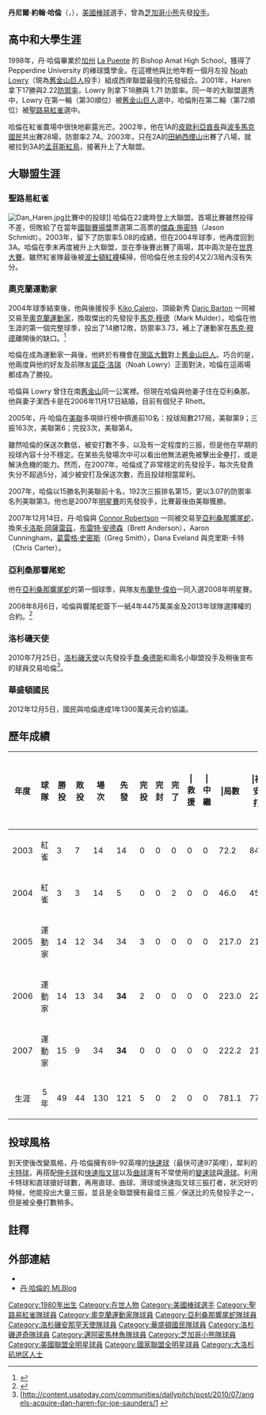 {{Infobox baseball biography
|name        = 丹·哈倫<br />Dan Haren
|image       = Dan Haren on September 16, 2011 (1).jpg
|image_size  =
|caption     = 2011年的哈倫
|position    = [[投手|投手]]
|bats        = 右
|throws      = 右
|birth_date  = {{Birth date and age|1980|9|17}}
|birth_place = {{USA}}[[加利福尼亞州|加利福尼亞州]][[蒙特利公園|蒙特利公園]]
|death_date  = 
|death_place = 
|debutleague = 美國職棒大聯盟
|debutdate   = 6月30日
|debutyear   = 2003年
|debutteam   = 聖路易紅雀
|finalleague = 美國職棒大聯盟
|finaldate   = 10月4日
|finalyear   = 2015年
|finalteam   = 芝加哥小熊
|statleague  = 美國職棒大聯盟
|stat1label  = 勝敗投數
|stat1value  = 153–131
|stat2label  = [[防禦率|防禦率]]
|stat2value  = 3.75
|stat3label  = [[三振|三振]]
|stat3value  = 2013
|stat4label  = [[救援成功|救援成功]]
|stat4value  = 
|teams=
* [[聖路易紅雀|聖路易紅雀]]（{{mlby|2003}}–{{mlby|2004}}）
* [[奧克蘭運動家|奧克蘭運動家]]（{{mlby|2005}}–{{mlby|2007}}）
* [[亞利桑那響尾蛇|亞利桑那響尾蛇]]（{{mlby|2008}}–{{mlby|2010}}）
* [[洛杉磯安那罕天使|洛杉磯安那罕天使]]（{{mlby|2010}}–{{mlby|2012}}）
* [[華盛頓國民|華盛頓國民]]（{{mlby|2013}}）
* [[洛杉磯道奇|洛杉磯道奇]]（{{mlby|2014}}）
* [[邁阿密馬林魚|邁阿密馬林魚]]（{{mlby|2015}}）
* [[芝加哥小熊|芝加哥小熊]]（{{mlby|2015}}）
|highlights=
* 3×[[美國職棒大聯盟全明星賽|全明星賽]]（[[2007年美國職棒大聯盟全明星賽|2007年]]–[[2009年美國職棒大聯盟全明星賽|2009年]]）
|hoflink  = 美國國家棒球名人堂暨博物館
|hoftype  = 美國棒球名人堂
|hofdate  = 
|hofvote  = 
|hofmethod=
}}

'''丹尼爾·約翰·哈倫'''（{{lang|en|Daniel John Haren}}，{{bd|1980年|9月17日|||catIdx=Haren, Daniel John}}），[[美國|美國]][[棒球|棒球]]選手，曾為[[芝加哥小熊|芝加哥小熊]]先發[[投手|投手]]。

==高中和大學生涯==
1998年，丹·哈倫畢業於[[加州|加州]] [[La_Puente,_California|La Puente]] 的 Bishop Amat High School，獲得了 Pepperdine University 的棒球獎學金。在這裡他與比他年輕一個月左投 [[Noah_Lowry|Noah Lowry]]（現為[[舊金山巨人|舊金山巨人]]投手）組成西岸聯盟最強的先發組合。2001年，Haren拿下17勝與2.22[[防禦率|防禦率]]，Lowry 則拿下18勝與 1.71 防禦率。同一年的大聯盟選秀中，Lowry 在第一輪（第30順位）被[[舊金山巨人|舊金山巨人]]選中，哈倫則在第二輪（第72順位）被[[聖路易紅雀|聖路易紅雀]]選中。

哈倫在紅雀農場中很快地嶄露光芒。2002年，他在1A的[[皮歐利亞酋長|皮歐利亞酋長]]與[[波多馬克國民|波多馬克國民]]共出賽28場，防禦率2.74。2003年，只在2A的[[田納西煙山|田納西煙山]]出賽了八場，就被拉到3A的[[孟菲斯紅鳥|孟菲斯紅鳥]]，接著升上了大聯盟。

==大聯盟生涯==
===聖路易紅雀===
[[File:Dan_Haren.jpg|thumb]]比賽中的投球]] 
哈倫在22歲時登上大聯盟。首場比賽雖然投得不差，但敗給了在當年[[國家聯盟|國聯]][[賽揚獎|賽揚獎]]票選第二高票的[[傑森·施密特|傑森·施密特]]（Jason Schmidt）。2003年，留下了防禦率5.08的成績，但在2004年球季，他再度回到3A。哈倫在季末再度被升上大聯盟，並在季後賽出賽了兩場，其中兩次是在[[世界大賽|世界大賽]]。雖然紅雀隊最後被[[波士頓紅襪|波士頓紅襪]]橫掃，但哈倫在他主投的4又2/3局內沒有失分。

===奧克蘭運動家===
2004年球季結束後，他與後援投手 [[Kiko_Calero|Kiko Calero]]、頂級新秀 [[Daric_Barton|Daric Barton]] 一同被交易至[[奧克蘭運動家|奧克蘭運動家]]，換取傑出的先發投手[[馬克·穆德|馬克·穆德]]（Mark Mulder）。哈倫在他生涯的第一個完整球季，投出了14勝12敗，防禦率3.73，補上了運動家在[[馬克·穆德|馬克·穆德]]離開後的缺口。<ref>{{Cite web |url=http://sportsillustrated.cnn.com/2004/baseball/mlb/12/18/mulder.trade.report |title=SI.com - MLB - A's trade Mulder to Cardinals for Haren, Calero - Saturday December 18, 2004 8:04PM<!-- Bot generated title --> |accessdate=2008-08-04 |archive-date=2012-10-26 |archive-url=https://web.archive.org/web/20121026094030/http://sportsillustrated.cnn.com/2004/baseball/mlb/12/18/mulder.trade.report/ |dead-url=no }}</ref>

哈倫在成為運動家一員後，他終於有機會在[[灣區大戰|灣區大戰]]對上[[舊金山巨人|舊金山巨人]]。巧合的是，他兩度與他的好友及前隊友[[諾亞·洛瑞|諾亞·洛瑞]]（Noah Lowry）正面對決，哈倫在這兩場都成為了勝投。

哈倫與 Lowry 曾住在南[[舊金山|舊金山]]同一公寓裡。但現在哈倫與他妻子住在亞利桑那。他與妻子潔西卡是在2006年11月17日結婚，目前有個兒子 Rhett。

2005年，丹·哈倫在[[美國聯盟|美聯]]多項排行榜中擠進前10名：投球局數217局，美聯第9；三振163次，美聯第6；完投3次，美聯第4。

雖然哈倫的保送次數低，被安打數不多，以及有一定程度的三振，但是他在早期的投球內容十分不穩定。在某些先發場次中可以看出他無法避免被擊出全壘打，或是解決危機的能力。然而，在2007年，哈倫成了非常穩定的先發投手，每次先發責失分不超過5分，減少被安打及保送次數，而且投球相當犀利。

2007年，哈倫以15勝名列美聯前十名，192次三振排名第15，更以3.07的防禦率名列美聯第3。他也是2007年[[美國職棒大聯盟明星賽|明星賽]]的先發投手，比賽最後由美聯獲勝。

2007年12月14日，丹·哈倫與 [[Connor_Robertson|Connor Robertson]] 一同被交易至[[亞利桑那響尾蛇|亞利桑那響尾蛇]]，換來[[卡洛斯·岡薩雷茲|卡洛斯·岡薩雷茲]]，[[布雷特·安德森|布雷特·安德森]]（Brett Anderson），Aaron Cunningham，[[葛雷格·史密斯|葛雷格·史密斯]]（Greg Smith），Dana Eveland 與克里斯·卡特（Chris Carter）。

===亞利桑那響尾蛇===
他在[[亞利桑那響尾蛇|亞利桑那響尾蛇]]的第一個球季，與隊友[[布蘭登·偉伯|布蘭登·偉伯]]一同入選2008年明星賽。

2008年8月6日，哈倫與響尾蛇簽下一紙4年4475萬美金及2013年球隊選擇權的合約。<ref>{{cite web|url=http://sports.espn.go.com/mlb/news/story?id=3520882|title=D-backs sign All-Star hurler Haren to four-year, $44.75M deal|accessdate=2008-11-05|work=[[ESPN.com|ESPN.com]]|publisher=|date=|archive-date=2016-01-09|archive-url=https://web.archive.org/web/20160109212557/http://sports.espn.go.com/mlb/news/story?id=3520882|dead-url=no}}</ref>

===洛杉磯天使===
2010年7月25日，[[洛杉磯天使|洛杉磯天使]]以先發投手[[喬·桑德斯|喬·桑德斯]]和兩名小聯盟投手及稍後宣布的球員交易哈倫<ref>[http://content.usatoday.com/communities/dailypitch/post/2010/07/angels-acquire-dan-haren-for-joe-saunders/1 {{Wayback|url=http://content.usatoday.com/communities/dailypitch/post/2010/07/angels-acquire-dan-haren-for-joe-saunders/1 |date=20121002013856 }}</ref>。

===華盛頓國民===
2012年12月5日，國民與哈倫達成1年1300萬美元合約協議。
==歷年成績==

{| class="wikitable" style="text-align: right;"
|-
!年度!!球隊!!勝投!!敗投!!場次!!先發!!完投!!完封!!完了!!|救援!!|中繼!!|局數!!|被安打!!失分!!|自責分!!|被全壘打!!保送!!|三振!!死球!!暴投!!打者!!|防禦率!!WHIP
|-
!style="text-align: center;"|2003||style="text-align: center;"|紅雀
|3||7||14||14||0||0||0||0||0||72.2||84||44||41||9||22||43||5||3||320||5.08||1.459
|-
!style="text-align: center;"|2004||style="text-align: center;"|紅雀
|3||3||14||5||0||0||2||0||0||46.0||45||23||23||4||17||32||2||1||195||4.50||1.348
|-
!style="text-align: center;"|2005||style="text-align: center;"|運動家
|14||12||34||34||3||0||0||0||0||217.0||212||101||90||26||53||163||6||6||897||3.73||1.221
|-
!style="text-align: center;"|2006||style="text-align: center;"|運動家
|14||13||34||'''34'''||2||0||0||0||0||223.0||224||109||102||31||45||176||10||10||930||4.12||1.206
|-
!style="text-align: center;"|2007||style="text-align: center;"|運動家
|15||9||34||'''34'''||0||0||0||0||0||222.2||214||91||76||25||55||192||3||10||935||3.07||1.208
|-
!style="text-align: center;"|生涯||style="text-align: center;"|5年
|49||44||130||121||5||0||2||0||0||781.1||779||368||332||94||192||606||26||30||3277||4.31||1.243
|}

==投球風格==
到天使後改變風格，丹·哈倫擁有89–92英哩的[[快速球|快速球]]（最快可達97英哩），犀利的[[卡特球|卡特球]]，再搭配[[伸卡球|伸卡球]]和[[快速指叉球|快速指叉球]]以及[[曲球|曲球]]還有不常使用的[[變速球|變速球]]與[[滑球|滑球]]。利用卡特球和直球搶好球數，再用直球、曲球、滑球或快速指叉球三振打者，狀況好的時候，他能投出大量三振，並且是全聯盟擁有最佳三振／保送比的先發投手之一，但是被全壘打數稍多。

==註釋==
{{reflist|2}}

==外部連結==
{{Commonscat|Dan Haren}}
* {{baseballstats |mlb=429717 |espn=5565 |br=h/harenda01 |fangraphs=1757 |cube=H/dan-haren}}
* [http://danharen.mlblogs.com/ 丹·哈倫的 MLBlog]{{Wayback|url=http://danharen.mlblogs.com/ |date=20071016220536 }}
{{start box}}
{{succession box 
| before = [[肯尼·羅傑斯|肯尼·羅傑斯]] 
| title = [[美國聯盟|美國聯盟]][[美國職棒大聯盟明星賽|明星賽]]先發投手
| years =2007 
| after = [[克里夫·李|克里夫·李]]
}}
{{succession box
| title  = [[美國聯盟|美國聯盟]][[當月最佳投手|當月最佳投手]]
| years  = [[2007年5月|2007年5月]]
| before = [[洛伊·哈勒戴|洛伊·哈勒戴]]
| after  = [[J._J._Putz|J. J. Putz]]
}}
{{succession box
| title  = [[國家聯盟|國家聯盟]] [[當月最佳投手|當月最佳投手]]
| years  = [[2008年6月|2008年6月]]
| before = [[Todd_Wellemeyer|Todd Wellemeyer]]
| after  = [[C.C.薩巴西亞|C.C.薩巴西亞]]
}}
{{end box}}

{{DEFAULTSORT:Haren, Dan}}
[[Category:1980年出生|Category:1980年出生]]
[[Category:在世人物|Category:在世人物]]
[[Category:美國棒球選手|Category:美國棒球選手]]
[[Category:聖路易紅雀隊球員|Category:聖路易紅雀隊球員]]
[[Category:奧克蘭運動家隊球員|Category:奧克蘭運動家隊球員]]
[[Category:亞利桑那響尾蛇隊球員|Category:亞利桑那響尾蛇隊球員]]
[[Category:洛杉磯安那罕天使隊球員|Category:洛杉磯安那罕天使隊球員]]
[[Category:華盛頓國民隊球員|Category:華盛頓國民隊球員]]
[[Category:洛杉磯道奇隊球員|Category:洛杉磯道奇隊球員]]
[[Category:邁阿密馬林魚隊球員|Category:邁阿密馬林魚隊球員]]
[[Category:芝加哥小熊隊球員|Category:芝加哥小熊隊球員]]
[[Category:美國聯盟全明星球員|Category:美國聯盟全明星球員]]
[[Category:國家聯盟全明星球員|Category:國家聯盟全明星球員]]
[[Category:大洛杉矶地区人士|Category:大洛杉矶地区人士]]